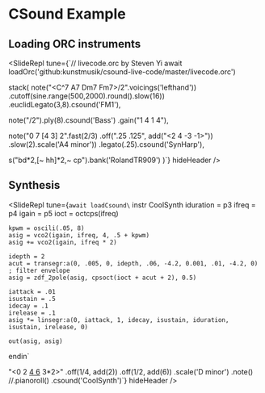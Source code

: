 
# CSound Example

## Loading ORC instruments

<SlideRepl
  tune={`// livecode.orc by Steven Yi
await loadOrc('github:kunstmusik/csound-live-code/master/livecode.orc')

stack(
note("<C^7 A7 Dm7 Fm7>/2".voicings('lefthand'))
.cutoff(sine.range(500,2000).round().slow(16))
.euclidLegato(3,8).csound('FM1'),

note("<C2 A1 D2 F2>/2").ply(8).csound('Bass')
.gain("1 4 1 4"),

note("0 7 [4 3] 2".fast(2/3)
.off(".25 .125", add("<2 4 -3 -1>"))
.slow(2).scale('A4 minor'))
.legato(.25).csound('SynHarp'),

s("bd*2,[~ hh]*2,~ cp").bank('RolandTR909')
)`}
hideHeader
/>

## Synthesis

<SlideRepl
  tune={`await loadCsound\`
instr CoolSynth
    iduration = p3
    ifreq = p4
    igain = p5
    ioct = octcps(ifreq)

    kpwm = oscili(.05, 8)
    asig = vco2(igain, ifreq, 4, .5 + kpwm)
    asig += vco2(igain, ifreq * 2)

    idepth = 2
    acut = transegr:a(0, .005, 0, idepth, .06, -4.2, 0.001, .01, -4.2, 0) ; filter envelope
    asig = zdf_2pole(asig, cpsoct(ioct + acut + 2), 0.5)

    iattack = .01
    isustain = .5
    idecay = .1
    irelease = .1
    asig *= linsegr:a(0, iattack, 1, idecay, isustain, iduration, isustain, irelease, 0)

    out(asig, asig)

endin\`

"<0 2 [4 6](3,4,2) 3\*2>"
.off(1/4, add(2))
.off(1/2, add(6))
.scale('D minor')
.note()
//.pianoroll()
.csound('CoolSynth')`}
hideHeader
/>
